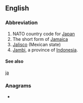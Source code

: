 {{also|Appendix:Variations of "ja"}}
==English==

===Abbreviation===
{{rfc-header|Abbreviation}}
{{head|en|abbreviation}}
# NATO country code for [[Japan]]
# The short form of [[Jamaica]]
# [[Jalisco]] (Mexican state)
# [[Jambi]], a province of [[Indonesia]].

====See also====
[[ja]]

===Anagrams===
* {{anagrams|en|a=aj|AJ|aj}}
